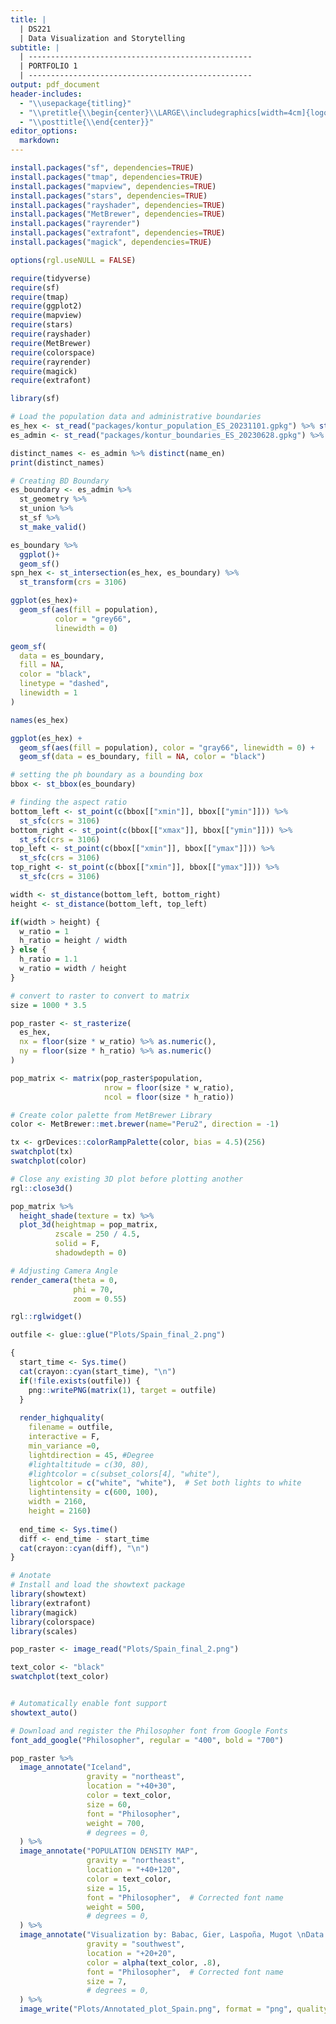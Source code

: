 ```yaml
---
title: |
  | DS221
  | Data Visualization and Storytelling
subtitle: |
  | --------------------------------------------------
  | PORTFOLIO 1
  | --------------------------------------------------
output: pdf_document
header-includes:
  - "\\usepackage{titling}"
  - "\\pretitle{\\begin{center}\\LARGE\\includegraphics[width=4cm]{logo.jpg}\\\\[\\bigskipamount]}"
  - "\\posttitle{\\end{center}}"
editor_options: 
  markdown: 
---
```


```r

install.packages("sf", dependencies=TRUE)
install.packages("tmap", dependencies=TRUE)
install.packages("mapview", dependencies=TRUE)
install.packages("stars", dependencies=TRUE)
install.packages("rayshader", dependencies=TRUE)
install.packages("MetBrewer", dependencies=TRUE)
install.packages("rayrender")
install.packages("extrafont", dependencies=TRUE)
install.packages("magick", dependencies=TRUE)

```

```r
options(rgl.useNULL = FALSE)

require(tidyverse)
require(sf)
require(tmap)
require(ggplot2)
require(mapview)
require(stars)
require(rayshader)
require(MetBrewer)
require(colorspace)
require(rayrender)
require(magick)
require(extrafont)
```

```r
library(sf)

# Load the population data and administrative boundaries
es_hex <- st_read("packages/kontur_population_ES_20231101.gpkg") %>% st_transform(3106)
es_admin <- st_read("packages/kontur_boundaries_ES_20230628.gpkg") %>% st_transform(3106)
```

```r
distinct_names <- es_admin %>% distinct(name_en)
print(distinct_names)
```

```r
# Creating BD Boundary
es_boundary <- es_admin %>%
  st_geometry %>%
  st_union %>%
  st_sf %>%
  st_make_valid()
```

```r
es_boundary %>%
  ggplot()+
  geom_sf()
spn_hex <- st_intersection(es_hex, es_boundary) %>%
  st_transform(crs = 3106)
```

```r
ggplot(es_hex)+
  geom_sf(aes(fill = population),
          color = "grey66",
          linewidth = 0)

geom_sf(
  data = es_boundary,
  fill = NA,
  color = "black",
  linetype = "dashed",
  linewidth = 1
)
```

```r
names(es_hex)
```


```r
ggplot(es_hex) + 
  geom_sf(aes(fill = population), color = "gray66", linewidth = 0) + 
  geom_sf(data = es_boundary, fill = NA, color = "black")
```

```r
# setting the ph boundary as a bounding box
bbox <- st_bbox(es_boundary)

# finding the aspect ratio
bottom_left <- st_point(c(bbox[["xmin"]], bbox[["ymin"]])) %>%
  st_sfc(crs = 3106)
bottom_right <- st_point(c(bbox[["xmax"]], bbox[["ymin"]])) %>%
  st_sfc(crs = 3106)
top_left <- st_point(c(bbox[["xmin"]], bbox[["ymax"]])) %>%
  st_sfc(crs = 3106)
top_right <- st_point(c(bbox[["xmin"]], bbox[["ymax"]])) %>%
  st_sfc(crs = 3106)

width <- st_distance(bottom_left, bottom_right)
height <- st_distance(bottom_left, top_left)

if(width > height) {
  w_ratio = 1
  h_ratio = height / width
} else {
  h_ratio = 1.1
  w_ratio = width / height
}
```

```r
# convert to raster to convert to matrix
size = 1000 * 3.5

pop_raster <- st_rasterize(
  es_hex,
  nx = floor(size * w_ratio) %>% as.numeric(),
  ny = floor(size * h_ratio) %>% as.numeric()
)

pop_matrix <- matrix(pop_raster$population,
                     nrow = floor(size * w_ratio),
                     ncol = floor(size * h_ratio))
```

```r
# Create color palette from MetBrewer Library
color <- MetBrewer::met.brewer(name="Peru2", direction = -1)

tx <- grDevices::colorRampPalette(color, bias = 4.5)(256)
swatchplot(tx)
swatchplot(color)
```

```r
# Close any existing 3D plot before plotting another
rgl::close3d()

pop_matrix %>%
  height_shade(texture = tx) %>%
  plot_3d(heightmap = pop_matrix,
          zscale = 250 / 4.5,
          solid = F,
          shadowdepth = 0)

# Adjusting Camera Angle
render_camera(theta = 0,
              phi = 70,
              zoom = 0.55)

rgl::rglwidget()
```



```r
outfile <- glue::glue("Plots/Spain_final_2.png")

{
  start_time <- Sys.time()
  cat(crayon::cyan(start_time), "\n")
  if(!file.exists(outfile)) {
    png::writePNG(matrix(1), target = outfile)
  }
  
  render_highquality(
    filename = outfile,
    interactive = F,
    min_variance =0,
    lightdirection = 45, #Degree
    #lightaltitude = c(30, 80),
    #lightcolor = c(subset_colors[4], "white"),
    lightcolor = c("white", "white"),  # Set both lights to white
    lightintensity = c(600, 100),
    width = 2160,
    height = 2160)
  
  end_time <- Sys.time()
  diff <- end_time - start_time
  cat(crayon::cyan(diff), "\n")
}
```

```r
# Anotate
# Install and load the showtext package
library(showtext)
library(extrafont)
library(magick)
library(colorspace)
library(scales)

pop_raster <- image_read("Plots/Spain_final_2.png")

text_color <- "black"
swatchplot(text_color)


# Automatically enable font support
showtext_auto()

# Download and register the Philosopher font from Google Fonts
font_add_google("Philosopher", regular = "400", bold = "700")

pop_raster %>%
  image_annotate("Iceland",
                 gravity = "northeast",
                 location = "+40+30",
                 color = text_color,
                 size = 60,
                 font = "Philosopher",
                 weight = 700,
                 # degrees = 0,
  ) %>%
  image_annotate("POPULATION DENSITY MAP",
                 gravity = "northeast",
                 location = "+40+120",
                 color = text_color,
                 size = 15,
                 font = "Philosopher",  # Corrected font name
                 weight = 500,
                 # degrees = 0,
  ) %>%
  image_annotate("Visualization by: Babac, Gier, Laspoña, Mugot \nData: Kontur Population 2023",
                 gravity = "southwest",
                 location = "+20+20",
                 color = alpha(text_color, .8),
                 font = "Philosopher",  # Corrected font name
                 size = 7,
                 # degrees = 0,
  ) %>%
  image_write("Plots/Annotated_plot_Spain.png", format = "png", quality = 100)
```
